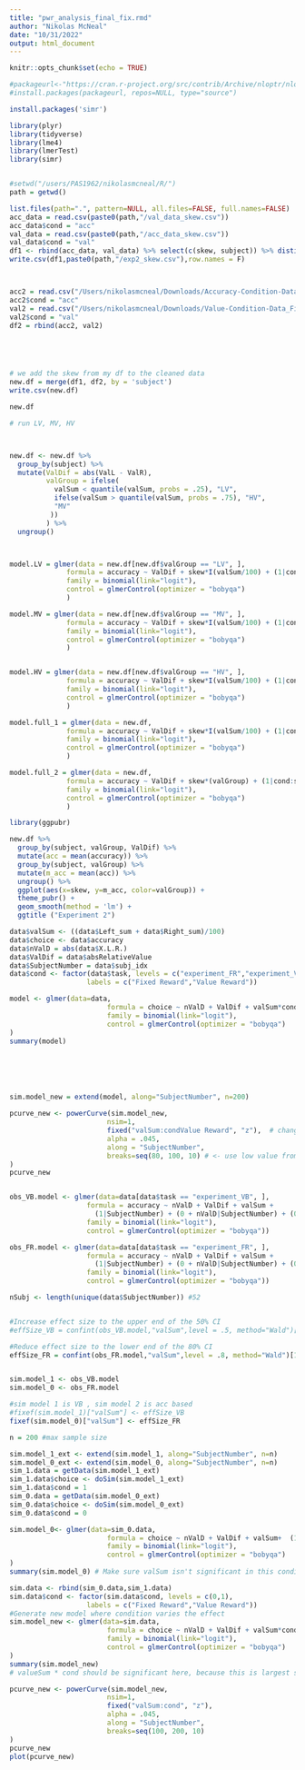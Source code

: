 ```yaml
---
title: "pwr_analysis_final_fix.rmd"
author: "Nikolas McNeal"
date: "10/31/2022"
output: html_document
---
```


```r
knitr::opts_chunk$set(echo = TRUE)
```

```r
#packageurl<-"https://cran.r-project.org/src/contrib/Archive/nloptr/nloptr_1.2.1.tar.gz"
#install.packages(packageurl, repos=NULL, type="source")

install.packages('simr')
```


```r
library(plyr)
library(tidyverse)
library(lme4)
library(lmerTest)
library(simr)


#setwd("/users/PAS1962/nikolasmcneal/R/")
path = getwd()

list.files(path=".", pattern=NULL, all.files=FALSE, full.names=FALSE)
acc_data = read.csv(paste0(path,"/val_data_skew.csv"))
acc_data$cond = "acc"
val_data = read.csv(paste0(path,"/acc_data_skew.csv"))
val_data$cond = "val"
df1 <- rbind(acc_data, val_data) %>% select(c(skew, subject)) %>% distinct()
write.csv(df1,paste0(path,"/exp2_skew.csv"),row.names = F)



acc2 = read.csv("/Users/nikolasmcneal/Downloads/Accuracy-Condition-Data_Filtered_3.3.2023.csv")
acc2$cond = "acc"
val2 = read.csv("/Users/nikolasmcneal/Downloads/Value-Condition-Data_Filtered_3.3.2023.csv")
val2$cond = "val"
df2 = rbind(acc2, val2)





# we add the skew from my df to the cleaned data
new.df = merge(df1, df2, by = 'subject')
write.csv(new.df)
```


```r
new.df
```


```r

# run LV, MV, HV



new.df <- new.df %>% 
  group_by(subject) %>% 
  mutate(ValDif = abs(ValL - ValR),
         valGroup = ifelse(
           valSum < quantile(valSum, probs = .25), "LV",
           ifelse(valSum > quantile(valSum, probs = .75), "HV",
           "MV"
          ))
         ) %>%
  ungroup()



model.LV = glmer(data = new.df[new.df$valGroup == "LV", ],
              formula = accuracy ~ ValDif + skew*I(valSum/100) + (1|cond:subject) + (0+ValDif|cond:subject) + (0+skew|cond:subject) + (0+I(valSum/100)|cond:subject), 
              family = binomial(link="logit"),
              control = glmerControl(optimizer = "bobyqa")
              )

model.MV = glmer(data = new.df[new.df$valGroup == "MV", ],
              formula = accuracy ~ ValDif + skew*I(valSum/100) + (1|cond:subject) + (0+ValDif|cond:subject) + (0+skew|cond:subject) + (0+I(valSum/100)|cond:subject), 
              family = binomial(link="logit"),
              control = glmerControl(optimizer = "bobyqa")
              )


model.HV = glmer(data = new.df[new.df$valGroup == "HV", ],
              formula = accuracy ~ ValDif + skew*I(valSum/100) + (1|cond:subject) + (0+ValDif|cond:subject) + (0+skew|cond:subject) + (0+I(valSum/100)|cond:subject), 
              family = binomial(link="logit"),
              control = glmerControl(optimizer = "bobyqa")
              )

model.full_1 = glmer(data = new.df,
              formula = accuracy ~ ValDif + skew*I(valSum/100) + (1|cond:subject) + (0+ValDif|cond:subject) + (0+skew|cond:subject) + (0+I(valSum/100)|cond:subject), 
              family = binomial(link="logit"),
              control = glmerControl(optimizer = "bobyqa")
              )

model.full_2 = glmer(data = new.df,
              formula = accuracy ~ ValDif + skew*(valGroup) + (1|cond:subject) + (0+ValDif|cond:subject) + (0+skew|cond:subject) + (0+(valGroup)|cond:subject), 
              family = binomial(link="logit"),
              control = glmerControl(optimizer = "bobyqa")
              )


```

```r
library(ggpubr)

new.df %>% 
  group_by(subject, valGroup, ValDif) %>%
  mutate(acc = mean(accuracy)) %>%
  group_by(subject, valGroup) %>%
  mutate(m_acc = mean(acc)) %>%
  ungroup() %>%
  ggplot(aes(x=skew, y=m_acc, color=valGroup)) + 
  theme_pubr() +
  geom_smooth(method = 'lm') + 
  ggtitle ("Experiment 2")

```


```r
data$valSum <- ((data$Left_sum + data$Right_sum)/100)
data$choice <- data$accuracy
data$nValD = abs(data$X.L.R.)
data$ValDif = data$absRelativeValue
data$SubjectNumber = data$subj_idx
data$cond <- factor(data$task, levels = c("experiment_FR","experiment_VB"),
                   labels = c("Fixed Reward","Value Reward"))

model <- glmer(data=data,
                        formula = choice ~ nValD + ValDif + valSum*cond +  (1|SubjectNumber) + (0+nValD|SubjectNumber) +(0+cond|SubjectNumber)+ (0+ValDif|SubjectNumber) + (0+valSum|SubjectNumber),
                        family = binomial(link="logit"),
                        control = glmerControl(optimizer = "bobyqa")
)
summary(model)






sim.model_new = extend(model, along="SubjectNumber", n=200)

pcurve_new <- powerCurve(sim.model_new,
                        nsim=1,
                        fixed("valSum:condValue Reward", "z"),  # changed to reflect new variable name with dummy coding
                        alpha = .045,
                        along = "SubjectNumber",
                        breaks=seq(80, 100, 10) # <- use low value from earlier exercise here
)
pcurve_new


obs_VB.model <- glmer(data=data[data$task == "experiment_VB", ],
                   formula = accuracy ~ nValD + ValDif + valSum +
                     (1|SubjectNumber) + (0 + nValD|SubjectNumber) + (0+ValDif|SubjectNumber) + (0 + valSum|SubjectNumber),
                   family = binomial(link="logit"),
                   control = glmerControl(optimizer = "bobyqa"))

obs_FR.model <- glmer(data=data[data$task == "experiment_FR", ],
                   formula = accuracy ~ nValD + ValDif + valSum +
                     (1|SubjectNumber) + (0 + nValD|SubjectNumber) + (0+ValDif|SubjectNumber) + (0 + valSum|SubjectNumber),
                   family = binomial(link="logit"),
                   control = glmerControl(optimizer = "bobyqa"))

nSubj <- length(unique(data$SubjectNumber)) #52


#Increase effect size to the upper end of the 50% CI
#effSize_VB = confint(obs_VB.model,"valSum",level = .5, method="Wald")[2]

#Reduce effect size to the lower end of the 80% CI
effSize_FR = confint(obs_FR.model,"valSum",level = .8, method="Wald")[1]


sim.model_1 <- obs_VB.model
sim.model_0 <- obs_FR.model

#sim model 1 is VB , sim model 2 is acc based
#fixef(sim.model_1)["valSum"] <- effSize_VB
fixef(sim.model_0)["valSum"] <- effSize_FR

n = 200 #max sample size

sim.model_1_ext <- extend(sim.model_1, along="SubjectNumber", n=n)
sim.model_0_ext <- extend(sim.model_0, along="SubjectNumber", n=n)
sim_1.data = getData(sim.model_1_ext)
sim_1.data$choice <- doSim(sim.model_1_ext)
sim_1.data$cond = 1
sim_0.data = getData(sim.model_0_ext)
sim_0.data$choice <- doSim(sim.model_0_ext)
sim_0.data$cond = 0

sim.model_0<- glmer(data=sim_0.data,
                        formula = choice ~ nValD + ValDif + valSum+  (1|SubjectNumber) + (0+nValD|SubjectNumber) + (0+ValDif|SubjectNumber) + (0+valSum|SubjectNumber),
                        family = binomial(link="logit"),
                        control = glmerControl(optimizer = "bobyqa")
)
summary(sim.model_0) # Make sure valSum isn't significant in this condition

sim.data <- rbind(sim_0.data,sim_1.data)
sim.data$cond <- factor(sim.data$cond, levels = c(0,1),
                   labels = c("Fixed Reward","Value Reward"))
#Generate new model where condition varies the effect
sim.model_new <- glmer(data=sim.data,
                        formula = choice ~ nValD + ValDif + valSum*cond +  (1|SubjectNumber) + (0+nValD|SubjectNumber) +(0+cond|SubjectNumber)+ (0+ValDif|SubjectNumber) + (0+valSum|SubjectNumber),
                        family = binomial(link="logit"),
                        control = glmerControl(optimizer = "bobyqa")
)
summary(sim.model_new)
# valueSum * cond should be significant here, because this is largest sample size

pcurve_new <- powerCurve(sim.model_new,
                        nsim=1,
                        fixed("valSum:cond", "z"),
                        alpha = .045,
                        along = "SubjectNumber",
                        breaks=seq(100, 200, 10)
)
pcurve_new 
plot(pcurve_new)
```